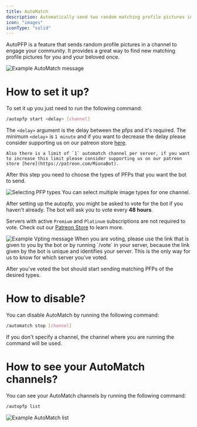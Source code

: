 ```yaml
---
title: AutoMatch
description: Automatically send two random matching profile pictures in a channel.
icon: "images"
iconType: "solid"
---
```


AutoPFP is a feature that sends random profile pictures in a channel to engage your community. It provides a great way to find new matching profile pictures for you and your beloved once.

<Frame>
    <img src="/images/autopost/automatch/example-automatch.png" alt="Example AutoMatch message"/>
</Frame>

# How to set it up?

To set it up you just need to run the following command:
```sh
/autopfp start <delay> [channel]
```

The `<delay>` argument is the delay between the pfps and it's required.
<Warning>
    The minimum `<delay>` is `1 minute` and if you want to decrease the delay please consider supporting us on our patreon store [here](https://patreon.com/MionaBot).

    Also there is a limit of `1` automatch channel per server, if you want to increase this limit please consider supporting us on our patreon store [here](https://patreon.com/MionaBot). 
</Warning>

After this step you need to choose the types of PFPs that you want the bot to send.
<Frame caption="Selecting PFP types">
    <img src="/images/autopost/automatch/example-automatch-choosing-types.png" alt="Selecting PFP types"/>
</Frame>

<Note>
You can select multiple image types for one channel.
</Note>

After setting up the autopfp, you might be asked to vote for the bot if you haven't already.
<Note>
The bot will ask you to vote every **48 hours**.

Servers with active `Premium` and `Platinum` subscriptions are not required to vote.
Check out our [Patreon Store](https://patreon.com/MionaBot) to learn more.
</Note>

<Frame caption="Example Voting message">
    <img src="/images/autopost/autopfp/example-autopfp-voting.png" alt="Example Vpting message"/>
</Frame>

<Warning>
When you are voting, please use the link that is given to you by the bot or by running `/vote` in your server, because the link given by the bot is unique and identifies your server. This is the only way for us to know for which server you've voted.
</Warning>

After you've voted the bot should start sending matching PFPs of the desired types.

# How to disable?
You can disable AutoMatch by running the following command:
```sh
/automatch stop [channel]
```
If you don't specify a channel, the channel where you are running the command will be used.

# How to see your AutoMatch channels?

You can see your AutoMatch channels by running the following command:
```sh
/autopfp list
```

<Frame caption="Example AutoMatch list">
    <img src="/images/autopost/autopfp/example-automatch-list.png" alt="Example AutoMatch list"/>
</Frame>